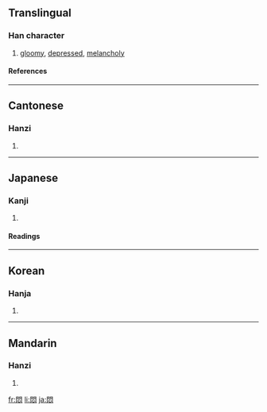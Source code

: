 {{see|闷}}

==Translingual==
===Han character===
{{Han char|rn=61|rad=心|as=08|sn=12|four=7733<sub>7</sub>|canj=日弓心 (ANP)}}
# [[gloomy]], [[depressed]], [[melancholy]]
====References====
{{Han ref|kx=1333.091|dkj=10729|dj=0722.090|hdz=74291.040|uh=60B6|ud=24758|bh=B465|bd=46181}}
----
==Cantonese==
===Hanzi===
{{yue-hanzi|jyut=|y=mun6}}
# {{defn|Cantonese}}
----
==Japanese==
===Kanji===
{{ja-kanji|grade=|rs=心08}}
# {{defn|Japanese}} 
====Readings====
{{ja-readings|on=[[もん]] (mon)|kun=[[もだえる]] (modaeru), [[もだえ]] (modae)}}
----
==Korean==
===Hanja===
{{ko-hanja|hangeul=민|eumhun=|rv=min|mr=min|y=min}}
# {{defn|Korean}}
----
==Mandarin==
===Hanzi===
{{cmn-hanzi|sim=闷|pin=[[mèn]] ([[men4]])|wg=men<sup>4</sup>}}
# {{defn|Mandarin}}

[[fr:悶]]
[[li:悶]]
[[ja:悶]]